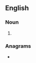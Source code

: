 {{also|at bats}}
==English==

===Noun===
{{head|en|noun plural form|head=[[at]]-[[bat]]s}}

# {{plural of|at-bat|lang=en}}

===Anagrams===
* {{anagrams|en|a=aabstt|battas}}